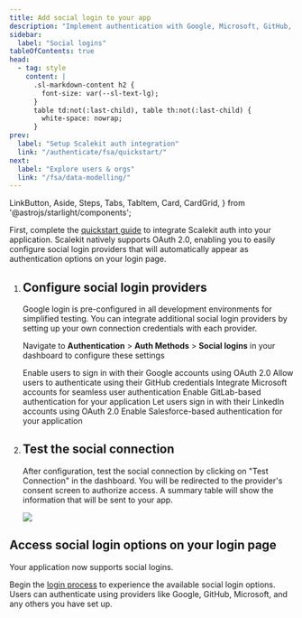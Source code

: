 ```yaml
---
title: Add social login to your app
description: "Implement authentication with Google, Microsoft, GitHub, and other social providers"
sidebar:
  label: "Social logins"
tableOfContents: true
head:
  - tag: style
    content: |
      .sl-markdown-content h2 {
        font-size: var(--sl-text-lg);
      }
      table td:not(:last-child), table th:not(:last-child) {
        white-space: nowrap;
      }
prev:
  label: "Setup Scalekit auth integration"
  link: "/authenticate/fsa/quickstart/"
next:
  label: "Explore users & orgs"
  link: "/fsa/data-modelling/"
---
```


  LinkButton, Aside, Steps, Tabs, TabItem, Card, CardGrid,
 } from '@astrojs/starlight/components';

First, complete the [quickstart guide](/authenticate/fsa/quickstart/) to integrate Scalekit auth into your application. Scalekit natively supports OAuth 2.0, enabling you to easily configure social login providers that will automatically appear as authentication options on your login page.

<Steps>

1. ## Configure social login providers
   Google login is pre-configured in all development environments for simplified testing. You can integrate additional social login providers by setting up your own connection credentials with each provider.

   Navigate to **Authentication** > **Auth Methods** > **Social logins** in your dashboard to configure these settings

    <CardGrid>
      <FoldCard title="Google" iconKey="google" href="/guides/integrations/social-connections/google" target="_blank" rel="noopener" cta="Setup →">
        Enable users to sign in with their Google accounts using OAuth 2.0
      </FoldCard>
      <FoldCard title="GitHub" iconKey="github" href="/guides/integrations/social-connections/github" target="_blank" rel="noopener" cta="Setup →">
        Allow users to authenticate using their GitHub credentials
      </FoldCard>
      <FoldCard title="Microsoft" iconKey="microsoft" href="/guides/integrations/social-connections/microsoft" target="_blank" rel="noopener" cta="Setup →">
        Integrate Microsoft accounts for seamless user authentication
      </FoldCard>
      <FoldCard title="GitLab" iconKey="gitlab" href="/guides/integrations/social-connections/gitlab" target="_blank" rel="noopener" cta="Setup →">
        Enable GitLab-based authentication for your application
      </FoldCard>
      <FoldCard title="LinkedIn" iconKey="linkedin" href="/guides/integrations/social-connections/linkedin" target="_blank" rel="noopener" cta="Setup →">
        Let users sign in with their LinkedIn accounts using OAuth 2.0
      </FoldCard>
      <FoldCard title="Salesforce" iconKey="salesforce" href="/guides/integrations/social-connections/salesforce" target="_blank" rel="noopener" cta="Setup →">
        Enable Salesforce-based authentication for your application
      </FoldCard>
    </CardGrid>

3. ## Test the social connection

    After configuration, test the social connection by clicking on "Test Connection" in the dashboard. You will be redirected to the provider's consent screen to authorize access. A summary table will show the information that will be sent to your app.

    ![](@/assets/docs/social-logins-quickstart/test-connection.png)


</Steps>

## Access social login options on your login page

Your application now supports social logins.

Begin the [login process](/authenticate/fsa/implement-login/) to experience the available social login options. Users can authenticate using providers like Google, GitHub, Microsoft, and any others you have set up.